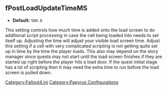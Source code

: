 <onlyinclude>
== fPostLoadUpdateTimeMS ==
* '''Default:''' <Code>500.0</Code>

This setting controls how much time is added onto the load screen to do additional script processing in case the cell being loaded into needs to set itself up.
Adjusting the time will adjust your visible load screen time.
Adjust this setting if a cell with very complicated scripting is not getting quite set up in time by the time the player loads.
This also may depend on the story manager since quests may not start until the load screen finishes if they are started up right before the player hits a load door.
If the quest initial stage has a lot of scripting then it may need the extra time to run before the load screen is pulled down.
</onlyinclude>


[[Category:Fallout4.ini]]
[[Category:Papyrus Configurations]]